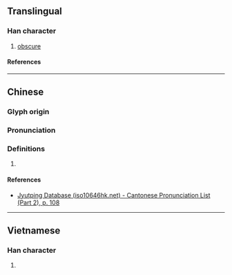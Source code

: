 {{character info/new}}
==Translingual==

===Han character===
{{Han char|rn=61|rad=心|as=07|sn=10|four=96014|canj=PRHG|ids=⿰忄呈}}

# [[obscure]]

====References====
{{Han ref|kx=0387.350|dkj=10675|dj=0720.160|hdz=42305.020|uh=609C}}

----

==Chinese==
{{zh-forms}}

===Glyph origin===
{{Han etym}}

===Pronunciation===
{{zh-pron
|m=chěng
|c=cing2
|mc=y
|oc=y
|cat=
}}

===Definitions===
{{zh-hanzi}}

# {{rfdef|zh}}

====References====
* [http://www.iso10646hk.net/jp/document/download.jsp Jyutping Database (iso10646hk.net) - Cantonese Pronunciation List (Part 2), p. 108]

----

==Vietnamese==

===Han character===
{{vi-readings|rs=心07|reading=chường}}

# {{defn|lang=vi|sort=心07}}